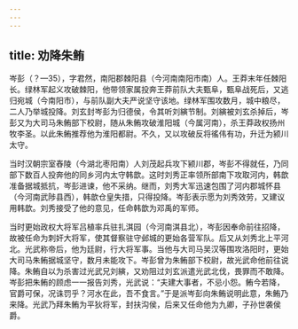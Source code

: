 ```yaml
---
---
---
```

title: 劝降朱鲔
---



岑彭（？—35），字君然，南阳郡棘阳县（今河南南阳市南）人。王莽末年任棘阳长。绿林军起义攻破棘阳，他带领家属投奔王莽前队大夫甄阜，甄阜战死后，又逃归宛城（今南阳市），与前队副大夫严说坚守该地。绿林军围攻数月，城中粮尽，二人乃举城投降。刘玄封岑彭为归德侯，令其听刘縯节制。刘縯被刘玄杀掉后，岑彭又为大司马朱鲔部下校尉，随从朱鲔攻破淮阳城（今属河南），杀王莽政权扬州牧李圣。以此朱鲔推荐他为淮阳都尉。不久，又以攻破反将徭伟有功，升迁为颍川太守。

当时汉朝宗室舂陵（今湖北枣阳南）人刘茂起兵攻下颍川郡，岑彭不得就任，乃同部下数百人投奔他的同乡河内太守韩歆。这时刘秀正率领所部南下攻取河内，韩歆准备据城抵抗，岑彭进谏，他不采纳。继而，刘秀大军迅速包围了河内郡城怀县（今河南武陟县西），韩歆仓皇失措，只得投降。岑彭表示愿为刘秀效劳，又建议用韩歆。刘秀接受了他的意见，任命韩歆为邓禹的军师。

当时更始政权大将军吕植率兵驻扎淇园（今河南淇县北），岑彭因奉命前往招降，故被任命为刺奸大将军，使其督察驻守邺城的更始各营军队。后又从刘秀北上平河北。光武称帝后，他为廷尉，行大将军事。当他与大司马吴汉等围攻洛阳时，更始大司马朱鲔据城坚守，数月未能攻下。岑彭曾为朱鲔部下校尉，故光武命他前往说降。朱鲔自以为杀害过光武兄刘縯，又劝阻过刘玄派遣光武北伐，畏罪而不敢降。岑彭把朱鲔的顾虑一一报告刘秀，光武说：“夫建大事者，不忌小怨。鲔今若降，官爵可保，况诛罚乎？河水在此，吾不食言。”于是派岑彭向朱鲔说明此意，朱鲔乃来降。光武乃拜朱鲔为平狄将军，封扶沟侯，后来又任命他为九卿，子孙世袭侯爵。